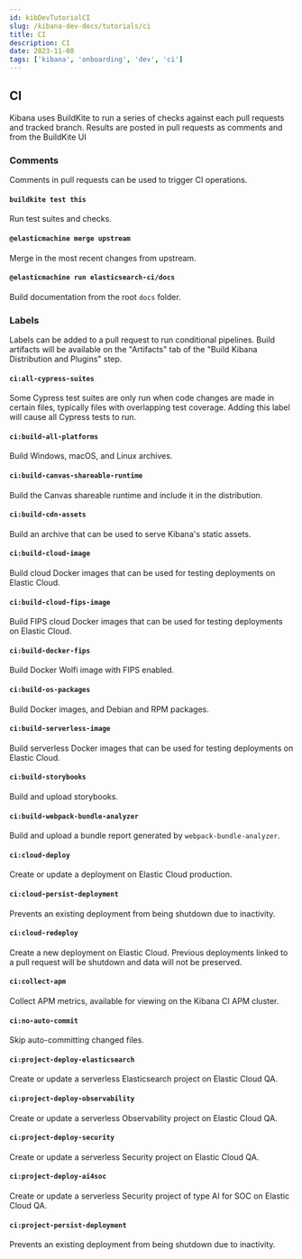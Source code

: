```yaml
---
id: kibDevTutorialCI
slug: /kibana-dev-docs/tutorials/ci
title: CI
description: CI
date: 2023-11-08
tags: ['kibana', 'onboarding', 'dev', 'ci']
---
```


## CI

Kibana uses BuildKite to run a series of checks against each pull requests and tracked branch.  Results are posted in pull requests as comments and from the BuildKite UI

### Comments

Comments in pull requests can be used to trigger CI operations.

#### `buildkite test this`

Run test suites and checks.

#### `@elasticmachine merge upstream`

Merge in the most recent changes from upstream.

#### `@elasticmachine run elasticsearch-ci/docs`

Build documentation from the root `docs` folder.

### Labels

Labels can be added to a pull request to run conditional pipelines.  Build artifacts will be available on the "Artifacts" tab of the "Build Kibana Distribution and Plugins" step.

#### `ci:all-cypress-suites`

Some Cypress test suites are only run when code changes are made in certain files, typically files with overlapping test coverage.  Adding this label will cause all Cypress tests to run.

#### `ci:build-all-platforms`

Build Windows, macOS, and Linux archives.

#### `ci:build-canvas-shareable-runtime`

Build the Canvas shareable runtime and include it in the distribution.

#### `ci:build-cdn-assets`

Build an archive that can be used to serve Kibana's static assets.

#### `ci:build-cloud-image`

Build cloud Docker images that can be used for testing deployments on Elastic Cloud.

#### `ci:build-cloud-fips-image`

Build FIPS cloud Docker images that can be used for testing deployments on Elastic Cloud.

#### `ci:build-docker-fips`

Build Docker Wolfi image with FIPS enabled.

#### `ci:build-os-packages`

Build Docker images, and Debian and RPM packages.

#### `ci:build-serverless-image`

Build serverless Docker images that can be used for testing deployments on Elastic Cloud.

#### `ci:build-storybooks`

Build and upload storybooks.

#### `ci:build-webpack-bundle-analyzer`

Build and upload a bundle report generated by `webpack-bundle-analyzer`.

#### `ci:cloud-deploy`

Create or update a deployment on Elastic Cloud production.

#### `ci:cloud-persist-deployment`

Prevents an existing deployment from being shutdown due to inactivity.

#### `ci:cloud-redeploy`

Create a new deployment on Elastic Cloud.  Previous deployments linked to a pull request will be shutdown and data will not be preserved.

#### `ci:collect-apm`

Collect APM metrics, available for viewing on the Kibana CI APM cluster.

#### `ci:no-auto-commit`

Skip auto-committing changed files.

#### `ci:project-deploy-elasticsearch`

Create or update a serverless Elasticsearch project on Elastic Cloud QA.

#### `ci:project-deploy-observability`

Create or update a serverless Observability project on Elastic Cloud QA.

#### `ci:project-deploy-security`

Create or update a serverless Security project on Elastic Cloud QA.

#### `ci:project-deploy-ai4soc`

Create or update a serverless Security project of type AI for SOC on Elastic Cloud QA.

#### `ci:project-persist-deployment`

Prevents an existing deployment from being shutdown due to inactivity.
